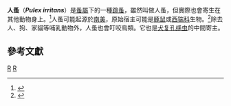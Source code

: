 {{Speciesbox 
| taxon = Pulex irritans 
| image = PulexIrritans.jpg
| image_caption = 左雄右雌
| binomial = ''Pulex irritans''
| authority = [[Carl_Linnaeus|L.]], [[自然系統|1758]]
}}
'''人蚤'''（'''''Pulex irritans'''''）是[[蚤屬|蚤屬]]下的一種[[跳蚤|跳蚤]]，雖然叫做人蚤，但實際也會寄生在其他動物身上。<ref>{{cite journal |title=A molecular phylogeny of fleas (Insecta: Siphonaptera): origins and host associations |author=Michael F. Whiting, Alison S. Whiting, Michael W. Hastriter & Katharina Dittmar |journal=[[Cladistics_(journal)|Cladistics]] |volume=24 |year=2008 |pages=1–31 |url=http://darwin.biology.utah.edu/china/PDFs/Fleas12.pdf |doi=10.1111/j.1096-0031.2008.00211.x |issue=5 |access-date=2014-08-18 |archive-date=2009-08-06 |archive-url=https://web.archive.org/web/20090806205441/http://darwin.biology.utah.edu/china/PDFs/Fleas12.pdf |dead-url=no }}</ref>人蚤可能起源於[[南美|南美]]，原始宿主可能是[[豚鼠|豚鼠]]或[[西猯科|西猯科]]生物。<ref>{{cite journal |title=A biogeography of the human flea, ''Pulex irritans'' L. (Siphonaptera: Pulicidae) |url=https://archive.org/details/sim_journal-of-biogeography_1989-03_16_2/page/115 |journal=[[Journal_of_Biogeography|Journal of Biogeography]] |year=1989 |volume=16 |pages=115–120 |jstor=2845085 |author=Paul C. Buckland & Jon P. Sadler |doi=10.2307/2845085 |issue=2}}</ref>除去人、狗、家貓等哺乳動物外，人蚤也會叮咬鳥類。它也是[[犬复孔绦虫|犬复孔绦虫]]的中間寄主。

==參考文獻==
{{reflist}}
{{Taxonbar|from=Q989263}}

[[Category:跳蚤|R]]
[[Category:卡尔·林奈命名的生物分类|R]]